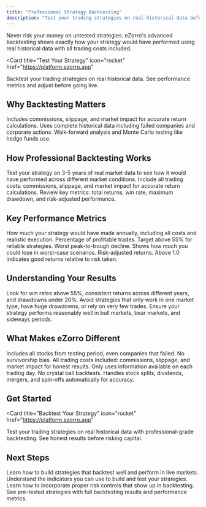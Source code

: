 ```yaml
---
title: "Professional Strategy Backtesting"
description: "Test your trading strategies on real historical data before risking capital. See exactly how your strategies would have performed."
---
```


Never risk your money on untested strategies. eZorro's advanced backtesting shows exactly how your strategy would have performed using real historical data with all trading costs included.

<Card
  title="Test Your Strategy"
  icon="rocket"
  href="https://platform.ezorro.app"
>
  Backtest your trading strategies on real historical data. See performance metrics and adjust before going live.
</Card>

## Why Backtesting Matters

<CardGroup cols={3}>
  <Card title="Realistic Costs" icon="receipt">
    Includes commissions, slippage, and market impact for accurate return calculations.
  </Card>
  
  <Card title="Real Market Data" icon="database">
    Uses complete historical data including failed companies and corporate actions.
  </Card>
  
  <Card title="Professional Testing" icon="chart-mixed">
    Walk-forward analysis and Monte Carlo testing like hedge funds use.
  </Card>
</CardGroup>

## How Professional Backtesting Works

<Steps>
  <Step title="Historical Data Testing">
    Test your strategy on 3-5 years of real market data to see how it would have performed across different market conditions.
  </Step>
  <Step title="Realistic Cost Inclusion">
    Include all trading costs: commissions, slippage, and market impact for accurate return calculations.
  </Step>
  <Step title="Performance Analysis">
    Review key metrics: total returns, win rate, maximum drawdown, and risk-adjusted performance.
  </Step>
</Steps>

## Key Performance Metrics

<CardGroup cols={2}>
  <Card title="Total Returns" icon="chart-line">
    How much your strategy would have made annually, including all costs and realistic execution.
  </Card>
  
  <Card title="Win Rate" icon="percentage">
    Percentage of profitable trades. Target above 55% for reliable strategies.
  </Card>
  
  <Card title="Maximum Drawdown" icon="arrow-down">
    Worst peak-to-trough decline. Shows how much you could lose in worst-case scenarios.
  </Card>
  
  <Card title="Sharpe Ratio" icon="balance-scale">
    Risk-adjusted returns. Above 1.0 indicates good returns relative to risk taken.
  </Card>
</CardGroup>

## Understanding Your Results

<Steps>
  <Step title="Good Strategy Indicators">
    Look for win rates above 55%, consistent returns across different years, and drawdowns under 20%.
  </Step>
  <Step title="Red Flags to Avoid">
    Avoid strategies that only work in one market type, have huge drawdowns, or rely on very few trades.
  </Step>
  <Step title="Market Condition Analysis">
    Ensure your strategy performs reasonably well in bull markets, bear markets, and sideways periods.
  </Step>
</Steps>

## What Makes eZorro Different

<CardGroup cols={2}>
  <Card title="Complete Data" icon="database">
    Includes all stocks from testing period, even companies that failed. No survivorship bias.
  </Card>
  
  <Card title="Realistic Costs" icon="receipt">
    All trading costs included: commissions, slippage, and market impact for honest results.
  </Card>
  
  <Card title="No Future Peeking" icon="eye-slash">
    Only uses information available on each trading day. No crystal ball backtests.
  </Card>
  
  <Card title="Corporate Actions" icon="building">
    Handles stock splits, dividends, mergers, and spin-offs automatically for accuracy.
  </Card>
</CardGroup>

## Get Started

<Card
  title="Backtest Your Strategy"
  icon="rocket"
  href="https://platform.ezorro.app"
>
  Test your trading strategies on real historical data with professional-grade backtesting. See honest results before risking capital.
</Card>

## Next Steps

<CardGroup cols={2}>
  <Card
    title="Strategy Construction"
    icon="hammer"
    href="/technical/strategy-construction"
  >
    Learn how to build strategies that backtest well and perform in live markets.
  </Card>
  <Card
    title="Technical Indicators"
    icon="chart-line"
    href="/technical/indicators"
  >
    Understand the indicators you can use to build and test your strategies.
  </Card>
  <Card
    title="Risk Management"
    icon="shield"
    href="/trading-strategies/risk-management"
  >
    Learn how to incorporate proper risk controls that show up in backtesting.
  </Card>
  <Card
    title="Beginner Strategies"
    icon="graduation-cap"
    href="/trading-strategies/beginner-strategies"
  >
    See pre-tested strategies with full backtesting results and performance metrics.
  </Card>
</CardGroup>

